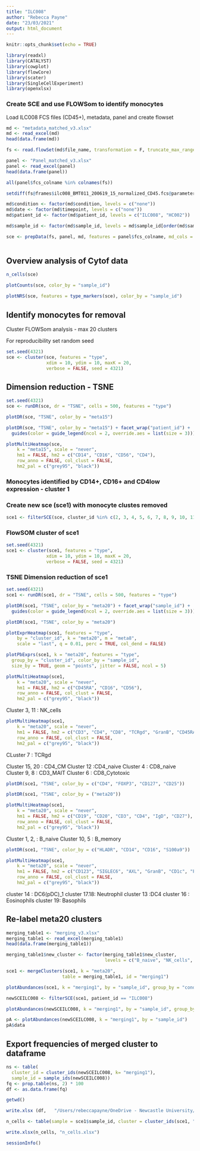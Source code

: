 ```yaml
---
title: "ILC008"
author: "Rebecca Payne"
date: "23/03/2021"
output: html_document
---
```


```r
knitr::opts_chunk$set(echo = TRUE)
```

```r
library(readxl) 
library(CATALYST)
library(cowplot)
library(flowCore)
library(scater)
library(SingleCellExperiment)
library(openxlsx)
```


### Create SCE and use FLOWSom to identify monocytes
Load ILC008 FCS files (CD45+), metadata, panel and create flowset

```r
md <- "metadata_matched_v3.xlsx" 
md <- read_excel(md)       
head(data.frame(md)) 
```


```r
fs <- read.flowSet(md$file_name, transformation = F, truncate_max_range = F)
```

```r
panel <- "Panel_matched_v3.xlsx" 
panel <- read_excel(panel)                                         
head(data.frame(panel)) 
```


```r
all(panel$fcs_colname %in% colnames(fs))
```

```r
setdiff(fs@frames$ilc008_BMT011_200619_15_normalized_CD45.fcs@parameters@data$desc,panel$antigen)
```


```r
md$condition <- factor(md$condition, levels = c("none"))      
md$date <- factor(md$timepoint, levels = c("none"))
md$patient_id <- factor(md$patient_id, levels = c("ILC008", "HC002"))

md$sample_id <- factor(md$sample_id, levels = md$sample_id[order(md$sample_id)])  
```

```r
sce <- prepData(fs, panel, md, features = panel$fcs_colname, md_cols = list(file = "file_name", id = "sample_id", 
                                                                            factors = c("condition", "timepoint", "patient_id")))

```


## Overview analysis of Cytof data

```r
n_cells(sce)
```

```r
plotCounts(sce, color_by = "sample_id")
```

```r
plotNRS(sce, features = type_markers(sce), color_by = "sample_id")
```


## Identify monocytes for removal 

Cluster FLOWSom analysis - max 20 clusters

For reproducibility set random seed

```r
set.seed(4321)
sce <- cluster(sce, features = "type", 
               xdim = 10, ydim = 10, maxK = 20, 
               verbose = FALSE, seed = 4321) 
```

## Dimension reduction - TSNE
```r
set.seed(4321)
sce <- runDR(sce, dr = "TSNE", cells = 500, features = "type")
```

```r
plotDR(sce, "TSNE", color_by = "meta15")
```


```r
plotDR(sce, "TSNE", color_by = "meta15") + facet_wrap("patient_id") +
  guides(color = guide_legend(ncol = 2, override.aes = list(size = 3))) 
```


```r
plotMultiHeatmap(sce, 
    k = "meta15", scale = "never",
    hm1 = FALSE, hm2 = c("CD14", "CD16", "CD56", "CD4"),
    row_anno = FALSE, col_clust = FALSE,
    hm2_pal = c("grey95", "black"))
```

### Monocytes identified by CD14+, CD16+ and CD4low expression - cluster 1

### Create new sce (sce1) with monocyte clustes removed

```r
sce1 <- filterSCE(sce, cluster_id %in% c(2, 3, 4, 5, 6, 7, 8, 9, 10, 11, 12, 13, 14, 15),  k = "meta15")
```

### FlowSOM cluster of sce1
```r
set.seed(4321)
sce1 <- cluster(sce1, features = "type", 
               xdim = 10, ydim = 10, maxK = 20, 
               verbose = FALSE, seed = 4321) 
```

### TSNE Dimension reduction of sce1
```r
set.seed(4321)                                                                      
sce1 <- runDR(sce1, dr = "TSNE", cells = 500, features = "type")
```

```r
plotDR(sce1, "TSNE", color_by = "meta20") + facet_wrap("sample_id") +
  guides(color = guide_legend(ncol = 2, override.aes = list(size = 3)))   
```

```r
plotDR(sce1, "TSNE", color_by = "meta20")
```



```r
plotExprHeatmap(sce1, features = "type",
    by = "cluster_id", k = "meta20", m = "meta8",
    scale = "last", q = 0.01, perc = TRUE, col_dend = FALSE)
```

```r
plotPbExprs(sce1, k = "meta20", features = "type", 
  group_by = "cluster_id", color_by = "sample_id", 
  size_by = TRUE, geom = "points", jitter = FALSE, ncol = 5)
```


```r
plotMultiHeatmap(sce1, 
    k = "meta20", scale = "never",
    hm1 = FALSE, hm2 = c("CD45RA", "CD16", "CD56"),
    row_anno = FALSE, col_clust = FALSE,
    hm2_pal = c("grey95", "black"))
```

Cluster 3, 11 : NK_cells


```r
plotMultiHeatmap(sce1, 
    k = "meta20", scale = "never",
    hm1 = FALSE, hm2 = c("CD3", "CD4", "CD8", "TCRgd", "GranB", "CD45RA", "CD27", "CD28", "CD127", "FOXP3", "CD25", "Valpha7.2"),
    row_anno = FALSE, col_clust = FALSE,
    hm2_pal = c("grey95", "black"))
```

CLuster 7 : TCRgd

Cluster 15, 20 : CD4_CM
Cluster 12 :CD4_naive
Cluster 4 : CD8_naive
Cluster 9, 8 : CD3_MAIT
Cluster 6 : CD8_Cytotoxic

```r
plotDR(sce1, "TSNE", color_by = c("CD4", "FOXP3", "CD127", "CD25"))
```



```r
plotDR(sce1, "TSNE", color_by = ("meta20"))
```



```r
plotMultiHeatmap(sce1, 
    k = "meta20", scale = "never",
    hm1 = FALSE, hm2 = c("CD19", "CD20", "CD3", "CD4", "IgD", "CD27"),
    row_anno = FALSE, col_clust = FALSE,
    hm2_pal = c("grey95", "black"))
```

Cluster 1, 2, : B_naive
Cluster 10, 5 : B_memory

```r
plotDR(sce1, "TSNE", color_by = c("HLADR", "CD14", "CD16", "S100a9"))
```


```r
plotMultiHeatmap(sce1, 
    k = "meta20", scale = "never",
    hm1 = FALSE, hm2 = c("CD123", "SIGLEC6", "AXL", "GranB", "CD1c", "FCERI", "CD11c", "HLADR", "S100a9", "CD14", "CD16", "CLEC9A", "CD49d"),
    row_anno = FALSE, col_clust = FALSE,
    hm2_pal = c("grey95", "black"))
```

cluster 14  : DC6(pDC)_1
cluster 17.18: Neutrophil
cluster 13 :DC4
cluster 16 : Eosinophils
cluster 19: Basophils




## Re-label meta20 clusters


```r
merging_table1 <- "merging_v3.xlsx"   
merging_table1 <- read_excel(merging_table1)          
head(data.frame(merging_table1)) 
```

```r
merging_table1$new_cluster <- factor(merging_table1$new_cluster,         
                                     levels = c("B_naive", "NK_cells", "CD8_naive", "CD8_cytotoxic", "CD3_TCRgd", "CD3_MAIT", "B_memory", "CD4_naive", "DC4", "DC6(pDC)", "CD4_CM", "Eosinophil", "Neutrophil", "Basophil" )) 
```

```r
sce1 <- mergeClusters(sce1, k = "meta20",                                  
                     table = merging_table1, id = "merging1") 
```


```r

plotAbundances(sce1, k = "merging1", by = "sample_id", group_by = "condition")

```

```r
newSCEILC008 <- filterSCE(sce1, patient_id == "ILC008")

```


```r

plotAbundances(newSCEILC008, k = "merging1", by = "sample_id", group_by = "condition")

```

```r
pA <- plotAbundances(newSCEILC008, k = "merging1", by = "sample_id")
pA$data
```

## Export frequencies of merged cluster to dataframe

```r
ns <- table(
  cluster_id = cluster_ids(newSCEILC008, k= "merging1"), 
  sample_id = sample_ids(newSCEILC008))
fq <- prop.table(ns, 2) * 100
df <- as.data.frame(fq)
```

```r
getwd()
```

```r
write.xlsx (df,   "/Users/rebeccapayne/OneDrive - Newcastle University/ILC_study/Cytof_FCS_files/WBC/20190912_ILC008_WBC/RawFCSfiles/normed/ilc008_norm_singlets_live_CD45/Git_ILC008/mydata.xlsx", row.names = TRUE)

```


```r
n_cells <- table(sample = sce1$sample_id, cluster = cluster_ids(sce1, "merging1"))

write.xlsx(n_cells, "n_cells.xlsx")
```



```r
sessionInfo()
```






